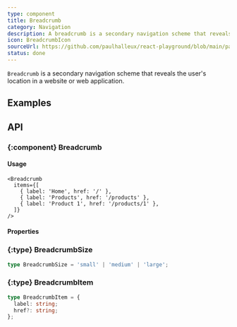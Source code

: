 ```yaml
---
type: component
title: Breadcrumb
category: Navigation
description: A breadcrumb is a secondary navigation scheme that reveals the user's location in a website or web application.
icon: BreadcrumbIcon
sourceUrl: https://github.com/paulhalleux/react-playground/blob/main/packages/playground/src/components/Breadcrumb/Breadcrumb.tsx
status: done
---
```


`Breadcrumb` is a secondary navigation scheme that reveals the user's location in a website or web application.

## Examples

<Example name="components/Navigation/Breadcrumb" />

## API

### \{:component} Breadcrumb

#### Usage

```tsx
<Breadcrumb
  items={[
    { label: 'Home', href: '/' },
    { label: 'Products', href: '/products' },
    { label: 'Product 1', href: '/products/1' },
  ]}
/>
```

#### Properties

<Properties component="Breadcrumb" />

### \{:type} BreadcrumbSize

```ts
type BreadcrumbSize = 'small' | 'medium' | 'large';
```

### \{:type} BreadcrumbItem

```ts
type BreadcrumbItem = {
  label: string;
  href?: string;
};
```